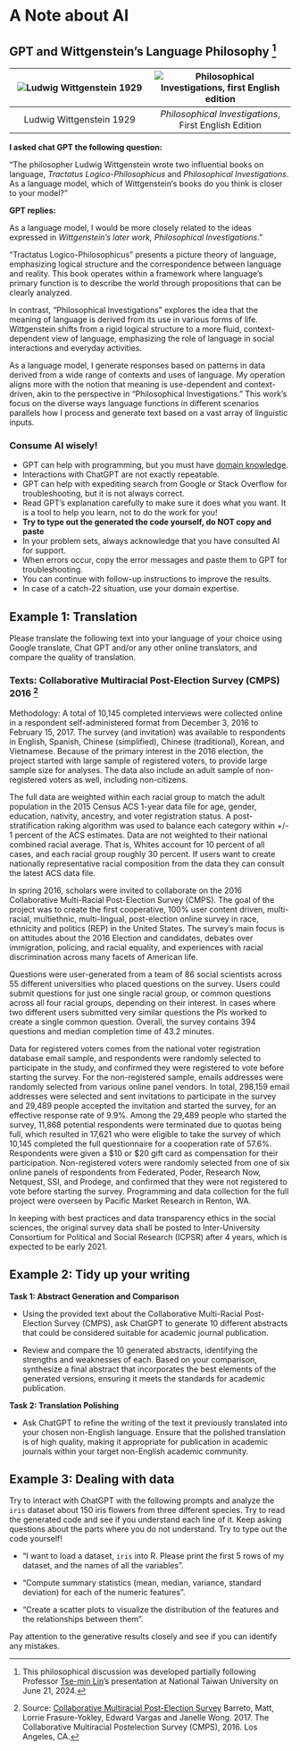 # A Note about AI 



## GPT and Wittgenstein’s Language Philosophy [^1]
[^1]: This philosophical discussion was developed partially following Professor [Tse-min Lin](https://liberalarts.utexas.edu/government/faculty/lint)ʼs presentation at National Taiwan University on June 21, 2024.

| ![Ludwig Wittgenstein 1929](images/Ludwig_Wittgenstein_1929.jpg) | ![*Philosophical Investigations*, first English edition](images/Philosophical_Investigations,_first_English_edition.jpg) |
|:--:|:--:|
| Ludwig Wittgenstein 1929 | *Philosophical Investigations*, First English Edition

::: callout
**I asked chat GPT the following question:**

"The philosopher Ludwig Wittgenstein wrote two influential books on language, *Tractatus Logico-Philosophicus* and *Philosophical Investigations*. As a language model, which of Wittgenstein‘s books do you think is closer to your model?”

**GPT replies:**

As a language model, I would be more closely related to the ideas expressed in *Wittgenstein's later work, Philosophical Investigations*."

"Tractatus Logico-Philosophicus" presents a picture theory of language, emphasizing logical structure and the correspondence between language and reality. This book operates within a framework where language's primary function is to describe the world through propositions that can be clearly analyzed.

In contrast, "Philosophical Investigations" explores the idea that the meaning of language is derived from its use in various forms of life. Wittgenstein shifts from a rigid logical structure to a more fluid, context-dependent view of language, emphasizing the role of language in social interactions and everyday activities.

As a language model, I generate responses based on patterns in data derived from a wide range of contexts and uses of language. My operation aligns more with the notion that meaning is use-dependent and context-driven, akin to the perspective in "Philosophical Investigations." This work's focus on the diverse ways language functions in different scenarios parallels how I process and generate text based on a vast array of linguistic inputs.
:::


::: callout-warning
### Consume AI wisely! 

* GPT can help with programming, but you must have [domain knowledge](https://www.youtube.com/shorts/yj73GIEKmLI).
* Interactions with ChatGPT are not exactly repeatable.
* GPT can help with expediting search from Google or Stack Overflow for troubleshooting, but it is not always correct.
* Read GPT’s explanation carefully to make sure it does what you want. It is a tool to help you learn, not to do the work for you!
* **Try to type out the generated the code yourself, do NOT copy and paste**
* In your problem sets, always acknowledge that you have consulted AI for support.  
* When errors occur, copy the error messages and paste them to GPT for troubleshooting.
* You can continue with follow-up instructions to improve the results.
* In case of a catch-22 situation, use your domain expertise.
:::

## Example 1: Translation

Please translate the following text into your language of your choice using Google translate, Chat GPT and/or any other online translators, and compare the quality of translation. 

::: callout-note
### Texts: Collaborative Multiracial Post-Election Survey (CMPS) 2016 [^2]

[^2]: Source: [Collaborative Multiracial Post-Election Survey](https://cmpsurvey.org/) Barreto, Matt, Lorrie Frasure-Yokley, Edward Vargas and Janelle Wong. 2017. The Collaborative Multiracial Postelection Survey (CMPS), 2016.  Los Angeles, CA. 

Methodology: A total of 10,145 completed interviews were collected online in a respondent self-administered format from December 3, 2016 to February 15, 2017.  The survey (and invitation) was available to respondents in English, Spanish, Chinese (simplified), Chinese (traditional), Korean, and Vietnamese. Because of the primary interest in the 2016 election, the project started with large sample of registered voters, to provide large sample size for analyses. The data also include an adult sample of non-registered voters as well, including non-citizens.  

The full data are weighted within each racial group to match the adult population in the 2015 Census ACS 1-year data file for age, gender, education, nativity, ancestry, and voter registration status.  A post-stratification raking algorithm was used to balance each category within +/- 1 percent of the ACS estimates.  Data are not weighted to their national combined racial average.  That is, Whites account for 10 percent of all cases, and each racial group roughly 30 percent.  If users want to create nationally representative racial composition from the data they can consult the latest ACS data file. 
 
In spring 2016, scholars were invited to collaborate on the 2016 Collaborative Multi-Racial Post-Election Survey (CMPS). The goal of the project was to create the first cooperative, 100% user content driven, multi-racial, multiethnic, multi-lingual, post-election online survey in race, ethnicity and politics (REP) in the United States. The survey’s main focus is on attitudes about the 2016 Election and candidates, debates over immigration, policing, and racial equality, and experiences with racial discrimination across many facets of American life.  
 
Questions were user-generated from a team of 86 social scientists across 55 different universities who placed questions on the survey.  Users could submit questions for just one single racial group, or common questions across all four racial groups, depending on their interest.  In cases where two different users submitted very similar questions the PIs worked to create a single common question.  Overall, the survey contains 394 questions and median completion time of 43.2 minutes. 
 
Data for registered voters comes from the national voter registration database email sample, and respondents were randomly selected to participate in the study, and confirmed they were registered to vote before starting the survey. For the non-registered sample, emails addresses were randomly selected from various online panel vendors.  In total, 298,159 email addresses were selected and sent invitations to participate in the survey and 29,489 people accepted the invitation and started the survey, for an effective response rate of 9.9%.  Among the 29,489 people who started the survey, 11,868 potential respondents were terminated due to quotas being full, which resulted in 17,621 who were eligible to take the survey of which 10,145 completed the full questionnaire for a cooperation rate of 57.6%. Respondents were given a $10 or $20 gift card as compensation for their participation. Non-registered voters were randomly selected from one of six online panels of respondents from Federated, Poder, Research Now, Netquest, SSI, and Prodege, and confirmed that they were not registered to vote before starting the survey. Programming and data collection for the full project were overseen by Pacific Market Research in Renton, WA. 
 
In keeping with best practices and data transparency ethics in the social sciences, the original survey data shall be posted to Inter-University Consortium for Political and Social Research (ICPSR) after 4 years, which is expected to be early 2021. 


:::

## Example 2: Tidy up your writing

**Task 1: Abstract Generation and Comparison**

* Using the provided text about the Collaborative Multi-Racial Post-Election Survey (CMPS), ask ChatGPT to generate 10 different abstracts that could be considered suitable for academic journal publication.

* Review and compare the 10 generated abstracts, identifying the strengths and weaknesses of each. Based on your comparison, synthesize a final abstract that incorporates the best elements of the generated versions, ensuring it meets the standards for academic publication.

**Task 2: Translation Polishing**

* Ask ChatGPT to refine the writing of the text it previously translated into your chosen non-English language. Ensure that the polished translation is of high quality, making it appropriate for publication in academic journals within your target non-English academic community. 

## Example 3: Dealing with data

Try to interact with ChatGPT with the following prompts and analyze the `iris` dataset about 150 iris flowers from three different species. Try to read the generated code and see if you understand each line of it. Keep asking questions about the parts where you do not understand. Try to type out the code yourself! 

* "I want to load a dataset, `iris` into R. Please print the first 5 rows of my dataset, and the names of all the variables". 
* "Compute summary statistics (mean, median, variance, standard deviation) for each of the numeric features". 

* "Create a scatter plots to visualize the distribution of the features and the relationships between them". 

Pay attention to the generative results closely and see if you can identify any mistakes. 
